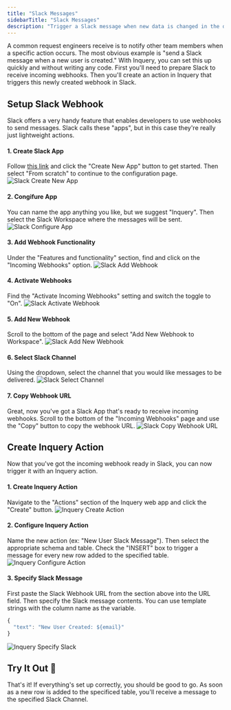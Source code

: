 ```yaml
---
title: "Slack Messages"
sidebarTitle: "Slack Messages"
description: "Trigger a Slack message when new data is changed in the database"
---
```


A common request engineers receive is to notify other team members when a specific action occurs. The most obvious example is "send a Slack message when a new user is created." With Inquery, you can set this up quickly and without writing any code. First you'll need to prepare Slack to receive incoming webhooks. Then you'll create an action in Inquery that triggers this newly created webhook in Slack.

## Setup Slack Webhook

Slack offers a very handy feature that enables developers to use webhooks to send messages. Slack calls these "apps", but in this case they're really just lightweight actions.

#### 1. Create Slack App
Follow [this link](https://api.slack.com/apps?new_app) and click the "Create New App" button to get started. Then select "From scratch" to continue to the configuration page.
![Slack Create New App](/assets/slack-create-app.png)


#### 2. Congifure App
You can name the app anything you like, but we suggest "Inquery". Then select the Slack Workspace where the messages will be sent.
![Slack Configure App](/assets/slack-configure-app.png)

#### 3. Add Webhook Functionality
Under the "Features and functionality" section, find and click on the "Incoming Webhooks" option.
![Slack Add Webhook](/assets/slack-add-webhook.png)

#### 4. Activate Webhooks
Find the "Activate Incoming Webhooks" setting and switch the toggle to "On".
![Slack Activate Webhook](/assets/slack-activate-webhooks.png)

#### 5. Add New Webhook
Scroll to the bottom of the page and select "Add New Webhook to Workspace".
![Slack Add New Webhook](/assets/slack-add-new-webhook.png)

#### 6. Select Slack Channel
Using the dropdown, select the channel that you would like messages to be delivered.
![Slack Select Channel](/assets/slack-select-channel.png)

#### 7. Copy Webhook URL
Great, now you've got a Slack App that's ready to receive incoming webhooks. Scroll to the bottom of the "Incoming Webhooks" page and use the "Copy" button to copy the webhook URL.
![Slack Copy Webhook URL](/assets/slack-copy-webhook-url.png)

## Create Inquery Action

Now that you've got the incoming webhook ready in Slack, you can now trigger it with an Inquery action.

#### 1. Create Inquery Action
Navigate to the "Actions" section of the Inquery web app and click the "Create" button.
![Inquery Create Action](/assets/inquery-create-action.png)

#### 2. Configure Inquery Action
Name the new action (ex: "New User Slack Message"). Then select the appropriate schema and table. Check the "INSERT" box to trigger a message for every new row added to the specified table.
![Inquery Configure Action](/assets/inquery-configure-action.png)

#### 3. Specify Slack Message
First paste the Slack Webhook URL from the section above into the URL field. Then specify the Slack message contents. You can use template strings with the column name as the variable.
```javascript
{
  "text": "New User Created: ${email}"
}
```
![Inquery Specify Slack](/assets/inquery-specify-message.png)

## Try It Out 🎉
That's it! If everything's set up correctly, you should be good to go. As soon as a new row is added to the specificed table, you'll receive a message to the specified Slack Channel.